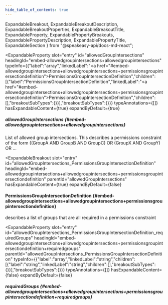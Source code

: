 ```yaml
---
hide_table_of_contents: true
---
```

  ExpandableBreakout,
  ExpandableBreakoutDescription,
  ExpandableBreakoutProperties,
  ExpandableBreakoutTitle,
  ExpandableProperty,
  ExpandablePropertyBreakouts,
  ExpandablePropertyDescription,
  ExpandablePropertyTitle,
  ExpandableSection
} from "@speakeasy-api/docs-md-react";

<ExpandableSection>

<ExpandableProperty
  slot="entry"
  id="allowedGroupIntersections"
  headingId="embed-allowedgroupintersections+allowedgroupintersections"
  typeInfo={{"label":"array","linkedLabel":"<a href=\"#embed-allowedgroupintersections+allowedgroupintersections+permissionsgroupintersectiondefinition\">PermissionsGroupIntersectionDefinition</a>","children":[{"label":"PermissionsGroupIntersectionDefinition","linkedLabel":"<a href=\"#embed-allowedgroupintersections+allowedgroupintersections+permissionsgroupintersectiondefinition\">PermissionsGroupIntersectionDefinition</a>","children":[],"breakoutSubTypes":{}}],"breakoutSubTypes":{}}}
  typeAnnotations={[]}
  hasExpandableContent={true}
  expandByDefault={true}
>

<ExpandablePropertyTitle slot="title">

##### allowedGroupIntersections \{#embed-allowedgroupintersections+allowedgroupintersections\}

</ExpandablePropertyTitle>

<ExpandablePropertyDescription slot="description">

List of allowed group intersections. This describes a permissions constraint of the form ((GroupA AND GroupB AND GroupC) OR (GroupX AND GroupY) OR ...

</ExpandablePropertyDescription>

<ExpandablePropertyBreakouts slot="breakouts">

<ExpandableBreakout
  slot="entry"
  id="allowedGroupIntersections_PermissionsGroupIntersectionDefinition"
  headingId="embed-allowedgroupintersections+allowedgroupintersections+permissionsgroupintersectiondefinition"
  parentId="allowedGroupIntersections"
  hasExpandableContent={true}
  expandByDefault={false}
>

<ExpandableBreakoutTitle slot="title">

#### PermissionsGroupIntersectionDefinition \{#embed-allowedgroupintersections+allowedgroupintersections+permissionsgroupintersectiondefinition\}

</ExpandableBreakoutTitle>

<ExpandableBreakoutDescription slot="description">

describes a list of groups that are all required in a permissions constraint

</ExpandableBreakoutDescription>

<ExpandableBreakoutProperties slot="properties">

<ExpandableProperty
  slot="entry"
  id="allowedGroupIntersections_PermissionsGroupIntersectionDefinition_requiredGroups"
  headingId="embed-allowedgroupintersections+allowedgroupintersections+permissionsgroupintersectiondefinition+requiredgroups"
  parentId="allowedGroupIntersections_PermissionsGroupIntersectionDefinition"
  typeInfo={{"label":"array","linkedLabel":"string","children":[{"label":"string","linkedLabel":"string","children":[],"breakoutSubTypes":{}}],"breakoutSubTypes":{}}}
  typeAnnotations={[]}
  hasExpandableContent={false}
  expandByDefault={false}
>

<ExpandablePropertyTitle slot="title">

##### requiredGroups \{#embed-allowedgroupintersections+allowedgroupintersections+permissionsgroupintersectiondefinition+requiredgroups\}

</ExpandablePropertyTitle>

</ExpandableProperty>

</ExpandableBreakoutProperties>

</ExpandableBreakout>

</ExpandablePropertyBreakouts>

</ExpandableProperty>

</ExpandableSection>